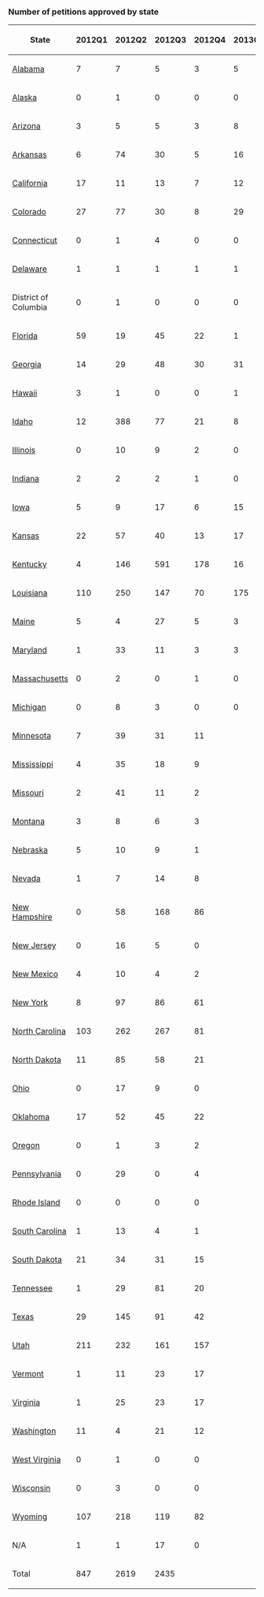 === Number of petitions approved by state ===

{| class="wikitable sortable"
! State !! 2012Q1 !! 2012Q2 !! 2012Q3 !! 2012Q4 !! 2013Q1 !! 2013Q2 !! 2013Q3 !! 2013Q4 !! 2014Q1 !! 2014Q2 !! 2014Q3 !! 2014Q4 !! 2015Q1 !! 2015Q2 !! 2015Q3 !! 2015Q4 !! 2016Q1
|-
| [[Alabama]] || 7 || 7 || 5 || 3 || 5 || 6 || 2
|-
| [[Alaska]] || 0 || 1 || 0 || 0 || 0 || 1 || 0
|-
| [[Arizona]] || 3 || 5 || 5 || 3 || 8 || 3 || 9
|-
| [[Arkansas]] || 6 || 74 || 30 || 5 || 16 || 59 || 26
|-
| [[California]] || 17 || 11 || 13 || 7 || 12 || 22 || 22
|-
| [[Colorado]] || 27 || 77 || 30 || 8 || 29 || 54 || 33 
|-
| [[Connecticut]] || 0 || 1 || 4 || 0 || 0 || 0 || 1
|-
| [[Delaware]] || 1 || 1 || 1 || 1 || 1 || 1 || 1
|-
| District of Columbia || 0 || 1 || 0 || 0 || 0 || 0 || 0
|-
| [[Florida]] || 59 || 19 || 45 || 22 || 1 || 1 || 1
|-
| [[Georgia (U.S. state)|Georgia]] || 14 || 29 || 48 || 30 || 31 || 100 || 56
|-
| [[Hawaii]] || 3 || 1 || 0 || 0 || 1 || 0 || 0
|-
| [[Idaho]] || 12 || 388 || 77 || 21 || 8 || 380 || 127
|-
| [[Illinois]] || 0 || 10 || 9 || 2 || 0 || 5 || 2
|-
| [[Indiana]] || 2 || 2 || 2 || 1 || 0 || 3 || 0
|-
| [[Iowa]] || 5 || 9 || 17 || 6 || 15 || 11 || 28
|-
| [[Kansas]] || 22 || 57 || 40 || 13 || 17 || 44 || 25
|-
| [[Kentucky]] || 4 || 146 || 591 || 178 || 16 || 194 || 500
|-
| [[Louisiana]] || 110 || 250 || 147 || 70 || 175 || 238 || 84
|-
| [[Maine]] || 5 || 4 || 27 || 5 || 3 || 2 || 23
|-
| [[Maryland]] || 1 || 33 || 11 || 3 || 3 || 24 || 6
|-
| [[Massachusetts]] || 0 || 2 || 0 || 1 || 0 || 2 || 0
|-
| [[Michigan]] || 0 || 8 || 3 || 0 || 0 || 3 || 1
|-
| [[Minnesota]] || 7 || 39 || 31 || 11
|-
| [[Mississippi]] || 4 || 35 || 18 || 9
|-
| [[Missouri]] || 2 || 41 || 11 || 2
|-
| [[Montana]] || 3 || 8 || 6 || 3
|-
| [[Nebraska]] || 5 || 10 || 9 || 1
|-
| [[Nevada]] || 1 || 7 || 14 || 8
|-
| [[New Hampshire]] || 0 || 58 || 168 || 86
|-
| [[New Jersey]] || 0 || 16 || 5 || 0
|-
| [[New Mexico]] || 4 || 10 || 4 || 2
|-
| [[New York]] || 8 || 97 || 86 || 61
|-
| [[North Carolina]] || 103 || 262 || 267 || 81
|-
| [[North Dakota]] || 11 || 85 || 58 || 21
|-
| [[Ohio]] || 0 || 17 || 9 || 0
|-
| [[Oklahoma]] || 17 || 52 || 45 || 22
|-
| [[Oregon]] || 0 || 1 || 3 || 2
|-
| [[Pennsylvania]] || 0 || 29 || 0 || 4
|-
| [[Rhode Island]] || 0 || 0 || 0 || 0
|-
| [[South Carolina]] || 1 || 13 || 4 || 1
|-
| [[South Dakota]] || 21 || 34 || 31 || 15
|-
| [[Tennessee]] || 1 || 29 || 81 || 20
|-
| [[Texas]] || 29 || 145 || 91 || 42
|-
| [[Utah]] || 211 || 232 || 161 || 157
|-
| [[Vermont]] || 1 || 11 || 23 || 17
|-
| [[Virginia]] || 1 || 25 || 23 || 17
|-
| [[Washington]] || 11 || 4 || 21 || 12
|-
| [[West Virginia]] || 0 || 1 || 0 || 0
|-
| [[Wisconsin]] || 0 || 3 || 0 || 0
|-
| [[Wyoming]] || 107 || 218 || 119 || 82 
|-
| N/A || 1 || 1 || 17 || 0
|-
! Total || 847 || 2619 || 2435 || 
|}